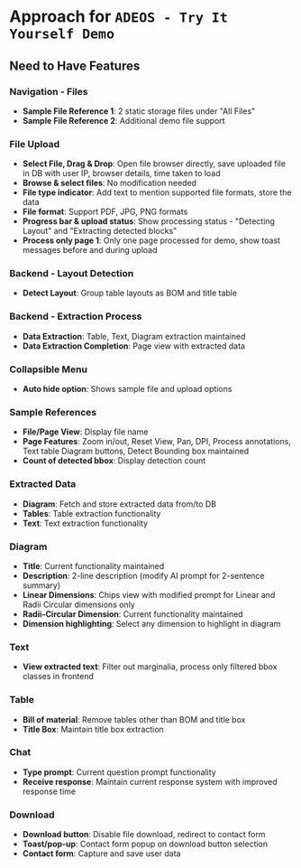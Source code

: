 # Approach for `ADEOS - Try It Yourself Demo`

## Need to Have Features

### Navigation - Files
- **Sample File Reference 1**: 2 static storage files under "All Files"
- **Sample File Reference 2**: Additional demo file support

### File Upload
- **Select File, Drag & Drop**: Open file browser directly, save uploaded file in DB with user IP, browser details, time taken to load
- **Browse & select files**: No modification needed
- **File type indicator**: Add text to mention supported file formats, store the data
- **File format**: Support PDF, JPG, PNG formats
- **Progress bar & upload status**: Show processing status - "Detecting Layout" and "Extracting detected blocks"
- **Process only page 1**: Only one page processed for demo, show toast messages before and during upload

### Backend - Layout Detection
- **Detect Layout**: Group table layouts as BOM and title table

### Backend - Extraction Process
- **Data Extraction**: Table, Text, Diagram extraction maintained
- **Data Extraction Completion**: Page view with extracted data

### Collapsible Menu
- **Auto hide option**: Shows sample file and upload options

### Sample References
- **File/Page View**: Display file name
- **Page Features**: Zoom in/out, Reset View, Pan, DPI, Process annotations, Text table Diagram buttons, Detect Bounding box maintained
- **Count of detected bbox**: Display detection count

### Extracted Data
- **Diagram**: Fetch and store extracted data from/to DB
- **Tables**: Table extraction functionality
- **Text**: Text extraction functionality

### Diagram
- **Title**: Current functionality maintained
- **Description**: 2-line description (modify AI prompt for 2-sentence summary)
- **Linear Dimensions**: Chips view with modified prompt for Linear and Radii Circular dimensions only
- **Radii-Circular Dimension**: Current functionality maintained
- **Dimension highlighting**: Select any dimension to highlight in diagram

### Text
- **View extracted text**: Filter out marginalia, process only filtered bbox classes in frontend

### Table
- **Bill of material**: Remove tables other than BOM and title box
- **Title Box**: Maintain title box extraction

### Chat
- **Type prompt**: Current question prompt functionality
- **Receive response**: Maintain current response system with improved response time

### Download
- **Download button**: Disable file download, redirect to contact form
- **Toast/pop-up**: Contact form popup on download button selection
- **Contact form**: Capture and save user data